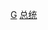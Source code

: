 {{Navbox
|name=冈比亚总统
|state = {{{state|autocollapse}}}
|imageleft = [[File:Flag_of_The_Gambia.svg|80px|冈比亚共和国国旗]]
|image = [[File:Coat_of_arms_of_The_Gambia.svg|right|60px|冈比亚共和国国徽]]
|title=[[冈比亚]][[冈比亚国家领导人列表|总统]]
|liststyle=font-size:95%;

|group1 = [[岡比亞 (1965年–1970年)|君主制时期]]
|list1 =
[[伊丽莎白二世]]（称冈比亚女王）
|group2 = 第一共和国时期
|list2 =
[[达乌达·贾瓦拉]]
|group3 = 军政府时期
|list3 =
[[叶海亚·贾梅]]
|group4 = 第二共和国时期
|list4 =
[[叶海亚·贾梅]]{{to}}[[阿達馬·巴羅]]
|below = 
}}<noinclude>
{{collapsible option}}
[[Category:冈比亚总统| ]]
[[Category:国家元首导航模板|G]]
[[Category:冈比亚政治人物模板|总统]]

</noinclude>